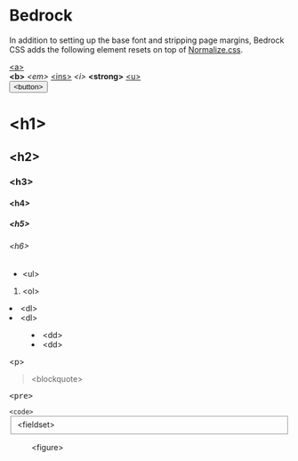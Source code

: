 
<Meta title="Components/Bedrock" />

# Bedrock

In addition to setting up the base font and stripping page margins, Bedrock
CSS adds the following element resets on top of
[Normalize.css](http://necolas.github.io/normalize.css/).

<Canvas>
  <Story name="Bedrock">
    <div className="u-mb">
      <a href="">&lt;a&gt;</a>
    </div>
    <div className="u-mb">
      <b>&lt;b&gt;</b>
      <em>&lt;em&gt;</em>
      <ins>&lt;ins&gt;</ins>
      <i>&lt;i&gt;</i>
      <strong>&lt;strong&gt;</strong>
      <u>&lt;u&gt;</u>
    </div>
    <div className="u-mb">
      <button>&lt;button&gt;</button>
    </div>
    <div className="u-mb">
      <h1>&lt;h1&gt;</h1>
      <h2>&lt;h2&gt;</h2>
      <h3>&lt;h3&gt;</h3>
      <h4>&lt;h4&gt;</h4>
      <h5>&lt;h5&gt;</h5>
      <h6>&lt;h6&gt;</h6>
    </div>
    <div className="u-mb">
      <ul className="u-mb-sm">
        <li>&lt;ul&gt;</li>
      </ul>
      <ol className="u-mb-sm">
        <li>&lt;ol&gt;</li>
      </ol>
      <dl className="u-mb-sm">
        <li>&lt;dl&gt;</li>
        <li>&lt;dl&gt;</li>
      </dl>
      <dd className="u-mb-sm">
        <li>&lt;dd&gt;</li>
        <li>&lt;dd&gt;</li>
      </dd>
    </div>
    <div className="u-mb">
      <p>&lt;p&gt;</p>
      <blockquote>&lt;blockquote&gt;</blockquote>
      <pre>&lt;pre&gt;</pre>
      <code>&lt;code&gt;</code>
      <fieldset>&lt;fieldset&gt;</fieldset>
      <figure>&lt;figure&gt;</figure>
    </div>
  </Story>
</Canvas>
